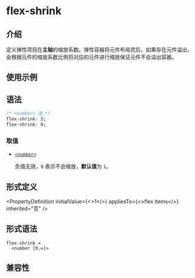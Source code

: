# flex-shrink

## 介绍

定义弹性项目在**主轴**的缩放系数。弹性容器将元件布局完后，如果存在元件溢出，会根据元件的缩放系数比例将对应的元件进行缩放保证元件不会溢出容器。

## 使用示例


<Go
  example="css-api"
  defaultFile="src/flex-shrink/App.tsx"
  img="https://lf-lynx.tiktok-cdns.com/obj/lynx-artifacts-oss-sg/lynx-website/assets/doc/css/flex-shrink.jpg"
  entry="src/flex-shrink"
  defaultEntryFile="dist/flex-shrink.lynx.bundle"
/>

## 语法

```css
/* <number> 值 */
flex-shrink: 2;
flex-shrink: 0;
```

### 取值

- [`<number>`](/api/css/data-type/number.mdx)

  负值无效，`0` 表示不会缩放，**默认值**为 `1`。

## 形式定义


<PropertyDefinition
  initialValue={<>1</>}
  appliesTo={<>flex items</>}
  inherited="否"
/>

## 形式语法

```
flex-shrink =
  <number [0,∞]>
```

## 兼容性


<LegacyCompatTable metadata="css/properties/flex-shrink" />
